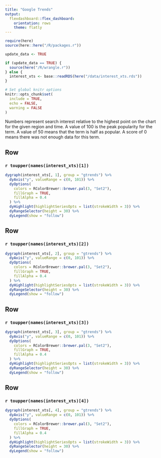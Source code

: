 ```yaml
---
title: "Google Trends"
output: 
  flexdashboard::flex_dashboard:
    orientation: rows
    theme: flatly
---
```


```r
require(here)
source(here::here("/R/packages.r"))

update_data <- TRUE

if (update_data == TRUE) {
  source(here("/R/wrangle.r"))
} else {
  interest_xts <- base::readRDS(here("/data/interest_xts.rds"))
}

# Set global knitr options
knitr::opts_chunk$set(
  include = TRUE,
  echo = FALSE,
  warning = FALSE
)
```

Numbers represent search interest relative to the highest point on the chart for the given region and time. A value of 100 is the peak popularity for the term. A value of 50 means that the term is half as popular. A score of 0 means there was not enough data for this term.

Row {data-height=250}
-------------------------------------
### `r toupper(names(interest_xts)[1])`
```r

dygraph(interest_xts[, 1], group = "gtrends") %>%
  dyAxis("y", valueRange = c(0, 101)) %>%
  dyOptions(
    colors = RColorBrewer::brewer.pal(3, "Set2"),
    fillGraph = TRUE,
    fillAlpha = 0.4
  ) %>%
  dyHighlight(highlightSeriesOpts = list(strokeWidth = 3)) %>%
  dyRangeSelector(height = 30) %>%
  dyLegend(show = "follow")
```

Row {data-height=250}
-------------------------------------
### `r toupper(names(interest_xts)[2])`

```r
dygraph(interest_xts[, 2], group = "gtrends") %>%
  dyAxis("y", valueRange = c(0, 101)) %>%
  dyOptions(
    colors = RColorBrewer::brewer.pal(3, "Set2"),
    fillGraph = TRUE,
    fillAlpha = 0.4
  ) %>%
  dyHighlight(highlightSeriesOpts = list(strokeWidth = 3)) %>%
  dyRangeSelector(height = 30) %>%
  dyLegend(show = "follow")
```

Row {data-height=250}
-------------------------------------
### `r toupper(names(interest_xts)[3])`

```r
dygraph(interest_xts[, 3], group = "gtrends") %>%
  dyAxis("y", valueRange = c(0, 101)) %>%
  dyOptions(
    colors = RColorBrewer::brewer.pal(3, "Set2"),
    fillGraph = TRUE,
    fillAlpha = 0.4
  ) %>%
  dyHighlight(highlightSeriesOpts = list(strokeWidth = 3)) %>%
  dyRangeSelector(height = 30) %>%
  dyLegend(show = "follow")
```

Row {data-height=250}
-------------------------------------
### `r toupper(names(interest_xts)[4])`

```r
dygraph(interest_xts[, 4], group = "gtrends") %>%
  dyAxis("y", valueRange = c(0, 101)) %>%
  dyOptions(
    colors = RColorBrewer::brewer.pal(3, "Set2"),
    fillGraph = TRUE,
    fillAlpha = 0.4
  ) %>%
  dyHighlight(highlightSeriesOpts = list(strokeWidth = 3)) %>%
  dyRangeSelector(height = 30) %>%
  dyLegend(show = "follow")
```
